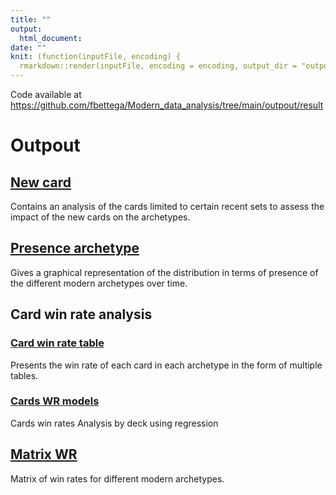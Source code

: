---
title: ""
output: 
  html_document:
date: ""
knit: (function(inputFile, encoding) {
  rmarkdown::render(inputFile, encoding = encoding, output_dir = "outpout") })
---


Code available at [https://github.com/fbettega/Modern_data_analysis/tree/main/outpout/result](https://github.com/fbettega/Modern_data_analysis/tree/main/outpout/result)



# Outpout
## [New card](/result/1_new_card.html)
Contains an analysis of the cards limited to certain recent sets to assess the impact of the new cards on the archetypes.

## [Presence archetype](/result/2_presence_archetype.html)
Gives a graphical representation of the distribution in terms of presence of the different modern archetypes over time.


## Card win rate analysis  


### [Card win rate table](/result/3_Card_win_rate_table.html)
Presents the win rate of each card in each archetype in the form of multiple tables.

### [Cards WR models](/result/5_Deck_analysis.html)
Cards win rates Analysis by deck using regression

## [Matrix WR](/result/4_matrix_WR.html)
Matrix of win rates for different modern archetypes.

